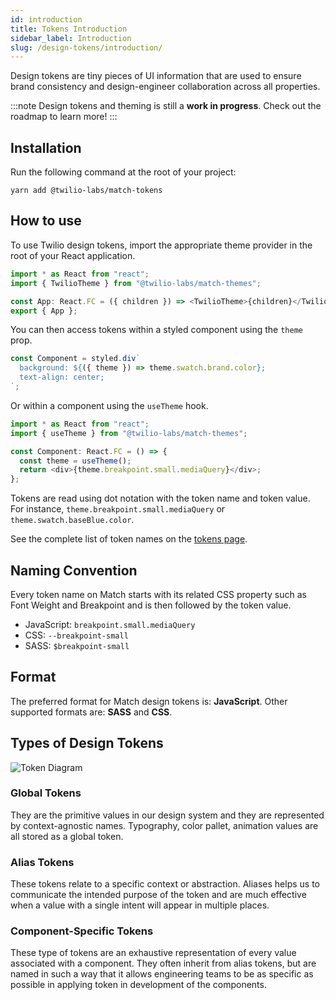 ```yaml
---
id: introduction
title: Tokens Introduction
sidebar_label: Introduction
slug: /design-tokens/introduction/
---
```


Design tokens are tiny pieces of UI information that are used to ensure brand
consistency and design-engineer collaboration across all properties.

:::note
Design tokens and theming is still a **work in progress**. Check out the roadmap to learn more!
:::

## Installation

Run the following command at the root of your project:

```
yarn add @twilio-labs/match-tokens
```

## How to use

To use Twilio design tokens, import the appropriate theme provider in the root of your React application.

```typescript
import * as React from "react";
import { TwilioTheme } from "@twilio-labs/match-themes";

const App: React.FC = ({ children }) => <TwilioTheme>{children}</TwilioTheme>;
export { App };
```

You can then access tokens within a styled component using the `theme` prop.

```typescript
const Component = styled.div`
  background: ${({ theme }) => theme.swatch.brand.color};
  text-align: center;
`;
```

Or within a component using the `useTheme` hook.

```typescript
import * as React from "react";
import { useTheme } from "@twilio-labs/match-themes";

const Component: React.FC = () => {
  const theme = useTheme();
  return <div>{theme.breakpoint.small.mediaQuery}</div>;
};
```

Tokens are read using dot notation with the token name and token value. For instance, `theme.breakpoint.small.mediaQuery` or `theme.swatch.baseBlue.color`.

See the complete list of token names on the [tokens page](./tokens).

## Naming Convention

Every token name on Match starts with its related CSS property such as Font Weight and Breakpoint and is then followed by the token value.

- JavaScript: `breakpoint.small.mediaQuery`
- CSS: `--breakpoint-small`
- SASS: `$breakpoint-small`

## Format

The preferred format for Match design tokens is: **JavaScript**. Other supported formats are: **SASS** and **CSS**.

## Types of Design Tokens

![Token Diagram](tokens.png)

### Global Tokens

They are the primitive values in our design system and they are represented by context-agnostic names. Typography, color pallet, animation values are all stored as a global token.

### Alias Tokens

These tokens relate to a specific context or abstraction. Aliases helps us to communicate the intended purpose of the token and are much effective when a value with a single intent will appear in multiple places.

### Component-Specific Tokens

These type of tokens are an exhaustive representation of every value associated with a component. They often inherit from alias tokens, but are named in such a way that it allows engineering teams to be as specific as possible in applying token in development of the components.
